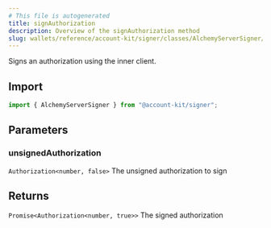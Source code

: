 ```yaml
---
# This file is autogenerated
title: signAuthorization
description: Overview of the signAuthorization method
slug: wallets/reference/account-kit/signer/classes/AlchemyServerSigner/signAuthorization
---
```


Signs an authorization using the inner client.

## Import

```ts
import { AlchemyServerSigner } from "@account-kit/signer";
```

## Parameters

### unsignedAuthorization

`Authorization<number, false>`
The unsigned authorization to sign

## Returns

`Promise<Authorization<number, true>>`
The signed authorization

